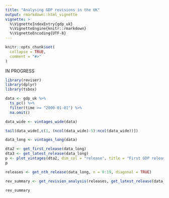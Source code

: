```yaml
---
title: "Analysing GDP revisions in the UK"
output: rmarkdown::html_vignette
vignette: >
  %\VignetteIndexEntry{gdp_uk}
  %\VignetteEngine{knitr::rmarkdown}
  %\VignetteEncoding{UTF-8}
---
```


```r
knitr::opts_chunk$set(
  collapse = TRUE,
  comment = "#>"
)
```

IN PROGRESS

```r
library(reviser)
library(dplyr)
library(tsbox)
```

```r
data <- gdp_uk %>%
  ts_pc() %>%
  filter(time >= "2000-01-01") %>%
  na.omit()

data_wide <- vintages_wide(data)

tail(data_wide[,c(1, (ncol(data_wide)-5):ncol(data_wide))])
```

```r
data_long <- vintages_long(data)

dta2 <- get_first_release(data_long)
dta3 <- get_latest_release(data_long)
p <- plot_vintages(dta2, dim_col = "release", title = "First GDP release")
p
```

```r
releases <- get_nth_release(data_long, n = 0:19, diagonal = TRUE)

rev_summary <- get_revision_analysis(releases, get_latest_release(data_long))

rev_summary
```